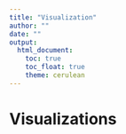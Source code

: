 ```yaml
---
title: "Visualization"
author: ""
date: ""
output: 
  html_document:
    toc: true
    toc_float: true
    theme: cerulean
---
```


# Visualizations

